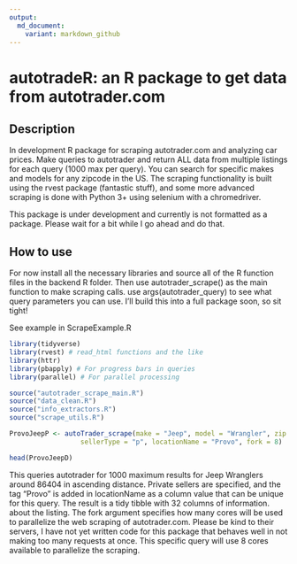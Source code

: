 ```yaml
---
output:
  md_document:
    variant: markdown_github
---
```

# autotradeR: an R package to get data from autotrader.com

## Description
In development R package for scraping autotrader.com and analyzing car prices. Make queries to autotrader and return ALL data from multiple listings for each query (1000 max per query). You can search for specific makes and models for any zipcode in the US. The scraping functionality is built using the rvest package (fantastic stuff), and some more advanced scraping is done with Python 3+ using selenium with a chromedriver.

This package is under development and currently is not formatted as a package. Please wait for a bit while I go ahead and do that.

## How to use
For now install all the necessary libraries and source all of the R function files in the backend R folder. Then use autotrader_scrape() as the main function to make scraping calls. use args(autotrader_query) to see what query parameters you can use. I'll build this into a full package soon, so sit tight!

See example in ScrapeExample.R

```r
library(tidyverse)
library(rvest) # read_html functions and the like
library(httr)
library(pbapply) # For progress bars in queries
library(parallel) # For parallel processing

source("autotrader_scrape_main.R")
source("data_clean.R")
source("info_extractors.R")
source("scrape_utils.R")

ProvoJeepP <- autoTrader_scrape(make = "Jeep", model = "Wrangler", zip = 84604, pages = "all",
                  sellerType = "p", locationName = "Provo", fork = 8)

head(ProvoJeepD)
```

This queries autotrader for 1000 maximum results for Jeep Wranglers around 86404 in ascending distance.
Private sellers are specified, and the tag "Provo" is added in locationName as a column value that can be unique for this query. The result is a tidy tibble with 32 columns of information. about the listing.
The fork argument specifies how many cores will be used to parallelize the web scraping of autotrader.com. Please be kind to their servers, I have not yet written code for this package that behaves well in not making too many requests at once. This specific query will use 8 cores available to parallelize the scraping.
